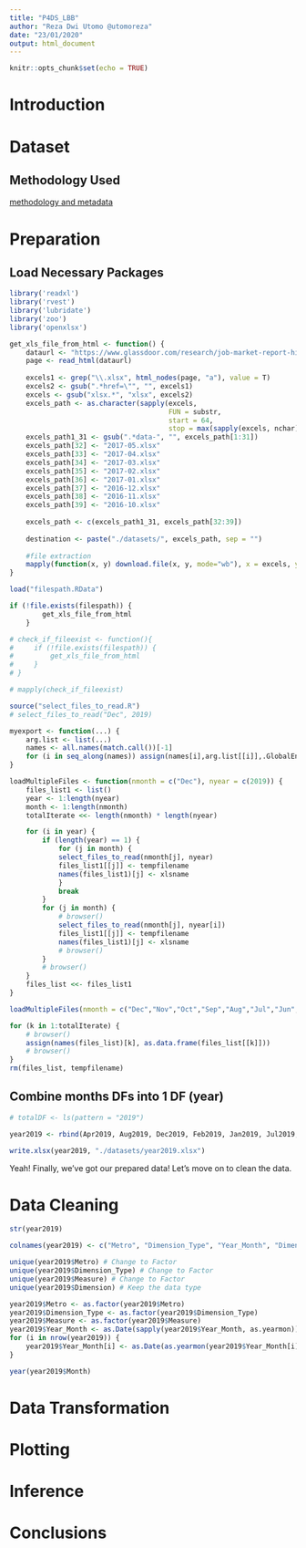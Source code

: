 ```yaml
---
title: "P4DS_LBB"
author: "Reza Dwi Utomo @utomoreza"
date: "23/01/2020"
output: html_document
---
```


```r
knitr::opts_chunk$set(echo = TRUE)
```

# Introduction

# Dataset

## Methodology Used

[methodology and metadata](https://www.glassdoor.com/research/app/uploads/sites/2/2019/04/Methodology-Glassdoor-Job-Market-Report-2-2.pdf)

# Preparation

## Load Necessary Packages

```r
library('readxl')
library('rvest')
library('lubridate')
library('zoo')
library('openxlsx')
```

```r
get_xls_file_from_html <- function() {
    dataurl <- "https://www.glassdoor.com/research/job-market-report-historical/"
    page <- read_html(dataurl)
    
    excels1 <- grep("\\.xlsx", html_nodes(page, "a"), value = T)
    excels2 <- gsub(".*href=\"", "", excels1)
    excels <- gsub("xlsx.*", "xlsx", excels2)
    excels_path <- as.character(sapply(excels,
                                       FUN = substr,
                                       start = 64,
                                       stop = max(sapply(excels, nchar))))
    excels_path1_31 <- gsub(".*data-", "", excels_path[1:31])
    excels_path[32] <- "2017-05.xlsx"
    excels_path[33] <- "2017-04.xlsx"
    excels_path[34] <- "2017-03.xlsx"
    excels_path[35] <- "2017-02.xlsx"
    excels_path[36] <- "2017-01.xlsx"
    excels_path[37] <- "2016-12.xlsx"
    excels_path[38] <- "2016-11.xlsx"
    excels_path[39] <- "2016-10.xlsx"
    
    excels_path <- c(excels_path1_31, excels_path[32:39])
    
    destination <- paste("./datasets/", excels_path, sep = "")
    
    #file extraction
    mapply(function(x, y) download.file(x, y, mode="wb"), x = excels, y = destination)
}
```

```r
load("filespath.RData")

if (!file.exists(filespath)) {
        get_xls_file_from_html
    }

# check_if_fileexist <- function(){
#     if (!file.exists(filespath)) {
#         get_xls_file_from_html
#     }
# }

# mapply(check_if_fileexist)
```

```r
source("select_files_to_read.R")
# select_files_to_read("Dec", 2019)

myexport <- function(...) {
    arg.list <- list(...)
    names <- all.names(match.call())[-1]
    for (i in seq_along(names)) assign(names[i],arg.list[[i]],.GlobalEnv)
}

loadMultipleFiles <- function(nmonth = c("Dec"), nyear = c(2019)) {
    files_list1 <- list()
    year <- 1:length(nyear)
    month <- 1:length(nmonth)
    totalIterate <<- length(nmonth) * length(nyear)

    for (i in year) {
        if (length(year) == 1) {
            for (j in month) {
            select_files_to_read(nmonth[j], nyear)
            files_list1[[j]] <- tempfilename
            names(files_list1)[j] <- xlsname
            }
            break
        }
        for (j in month) {
            # browser()
            select_files_to_read(nmonth[j], nyear[i])
            files_list1[[j]] <- tempfilename
            names(files_list1)[j] <- xlsname
            # browser()
        }
        # browser()
    }
    files_list <<- files_list1
}
```

```r
loadMultipleFiles(nmonth = c("Dec","Nov","Oct","Sep","Aug","Jul","Jun","May","Apr","Mar","Feb","Jan"))

for (k in 1:totalIterate) {
    # browser()
    assign(names(files_list)[k], as.data.frame(files_list[[k]]))
    # browser()
}
rm(files_list, tempfilename)
```

## Combine months DFs into 1 DF (year)
```r
# totalDF <- ls(pattern = "2019")

year2019 <- rbind(Apr2019, Aug2019, Dec2019, Feb2019, Jan2019, Jul2019, Jun2019, Mar2019, May2019, Nov2019, Oct2019, Sep2019)

write.xlsx(year2019, "./datasets/year2019.xlsx")
```

Yeah! Finally, we've got our prepared data! Let's move on to clean the data.

# Data Cleaning

```r
str(year2019)
```

```r
colnames(year2019) <- c("Metro", "Dimension_Type", "Year_Month", "Dimension", "Measure", "Value", "YoY")

unique(year2019$Metro) # Change to Factor
unique(year2019$Dimension_Type) # Change to Factor
unique(year2019$Measure) # Change to Factor
unique(year2019$Dimension) # Keep the data type

year2019$Metro <- as.factor(year2019$Metro)
year2019$Dimension_Type <- as.factor(year2019$Dimension_Type)
year2019$Measure <- as.factor(year2019$Measure)
year2019$Year_Month <- as.Date(sapply(year2019$Year_Month, as.yearmon))
for (i in nrow(year2019)) {
    year2019$Year_Month[i] <- as.Date(as.yearmon(year2019$Year_Month[i]))
}

year(year2019$Month)
```

# Data Transformation

# Plotting

# Inference

# Conclusions
